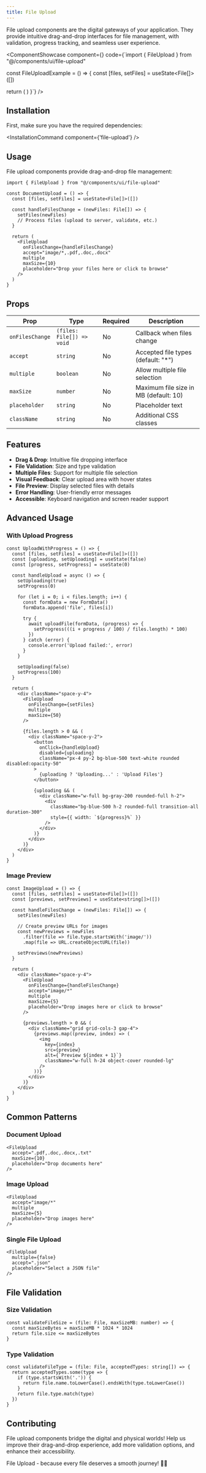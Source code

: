 ```yaml
---
title: File Upload
---
```



File upload components are the digital gateways of your application. They provide intuitive drag-and-drop interfaces for file management, with validation, progress tracking, and seamless user experience.

<ComponentShowcase component={<FileUploadShowcase />} code={`import { FileUpload } from "@/components/ui/file-upload"

const FileUploadExample = () => {
  const [files, setFiles] = useState<File[]>([])

  return (
    <FileUpload
      onFilesChange={setFiles}
      accept="image/*,.pdf,.doc,.docx"
      multiple
      maxSize={5}
      placeholder="Drop images or documents here"
    />
  )
}`} />

## Installation

First, make sure you have the required dependencies:

<InstallationCommand component={'file-upload'} />

## Usage

File upload components provide drag-and-drop file management:

```tsx
import { FileUpload } from "@/components/ui/file-upload"

const DocumentUpload = () => {
  const [files, setFiles] = useState<File[]>([])

  const handleFilesChange = (newFiles: File[]) => {
    setFiles(newFiles)
    // Process files (upload to server, validate, etc.)
  }

  return (
    <FileUpload
      onFilesChange={handleFilesChange}
      accept="image/*,.pdf,.doc,.docx"
      multiple
      maxSize={10}
      placeholder="Drop your files here or click to browse"
    />
  )
}
```

## Props

| Prop | Type | Required | Description |
|------|------|----------|-------------|
| `onFilesChange` | `(files: File[]) => void` | No | Callback when files change |
| `accept` | `string` | No | Accepted file types (default: "*") |
| `multiple` | `boolean` | No | Allow multiple file selection |
| `maxSize` | `number` | No | Maximum file size in MB (default: 10) |
| `placeholder` | `string` | No | Placeholder text |
| `className` | `string` | No | Additional CSS classes |

## Features

- **Drag & Drop**: Intuitive file dropping interface
- **File Validation**: Size and type validation
- **Multiple Files**: Support for multiple file selection
- **Visual Feedback**: Clear upload area with hover states
- **File Preview**: Display selected files with details
- **Error Handling**: User-friendly error messages
- **Accessible**: Keyboard navigation and screen reader support

## Advanced Usage

### With Upload Progress
```tsx
const UploadWithProgress = () => {
  const [files, setFiles] = useState<File[]>([])
  const [uploading, setUploading] = useState(false)
  const [progress, setProgress] = useState(0)

  const handleUpload = async () => {
    setUploading(true)
    setProgress(0)

    for (let i = 0; i < files.length; i++) {
      const formData = new FormData()
      formData.append('file', files[i])

      try {
        await uploadFile(formData, (progress) => {
          setProgress(((i + progress / 100) / files.length) * 100)
        })
      } catch (error) {
        console.error('Upload failed:', error)
      }
    }

    setUploading(false)
    setProgress(100)
  }

  return (
    <div className="space-y-4">
      <FileUpload
        onFilesChange={setFiles}
        multiple
        maxSize={50}
      />

      {files.length > 0 && (
        <div className="space-y-2">
          <button
            onClick={handleUpload}
            disabled={uploading}
            className="px-4 py-2 bg-blue-500 text-white rounded disabled:opacity-50"
          >
            {uploading ? 'Uploading...' : 'Upload Files'}
          </button>

          {uploading && (
            <div className="w-full bg-gray-200 rounded-full h-2">
              <div
                className="bg-blue-500 h-2 rounded-full transition-all duration-300"
                style={{ width: `${progress}%` }}
              />
            </div>
          )}
        </div>
      )}
    </div>
  )
}
```

### Image Preview
```tsx
const ImageUpload = () => {
  const [files, setFiles] = useState<File[]>([])
  const [previews, setPreviews] = useState<string[]>([])

  const handleFilesChange = (newFiles: File[]) => {
    setFiles(newFiles)

    // Create preview URLs for images
    const newPreviews = newFiles
      .filter(file => file.type.startsWith('image/'))
      .map(file => URL.createObjectURL(file))

    setPreviews(newPreviews)
  }

  return (
    <div className="space-y-4">
      <FileUpload
        onFilesChange={handleFilesChange}
        accept="image/*"
        multiple
        maxSize={5}
        placeholder="Drop images here or click to browse"
      />

      {previews.length > 0 && (
        <div className="grid grid-cols-3 gap-4">
          {previews.map((preview, index) => (
            <img
              key={index}
              src={preview}
              alt={`Preview ${index + 1}`}
              className="w-full h-24 object-cover rounded-lg"
            />
          ))}
        </div>
      )}
    </div>
  )
}
```

## Common Patterns

### Document Upload
```tsx
<FileUpload
  accept=".pdf,.doc,.docx,.txt"
  maxSize={10}
  placeholder="Drop documents here"
/>
```

### Image Upload
```tsx
<FileUpload
  accept="image/*"
  multiple
  maxSize={5}
  placeholder="Drop images here"
/>
```

### Single File Upload
```tsx
<FileUpload
  multiple={false}
  accept=".json"
  placeholder="Select a JSON file"
/>
```

## File Validation

### Size Validation
```tsx
const validateFileSize = (file: File, maxSizeMB: number) => {
  const maxSizeBytes = maxSizeMB * 1024 * 1024
  return file.size <= maxSizeBytes
}
```

### Type Validation
```tsx
const validateFileType = (file: File, acceptedTypes: string[]) => {
  return acceptedTypes.some(type => {
    if (type.startsWith('.')) {
      return file.name.toLowerCase().endsWith(type.toLowerCase())
    }
    return file.type.match(type)
  })
}
```

## Contributing

File upload components bridge the digital and physical worlds! Help us improve their drag-and-drop experience, add more validation options, and enhance their accessibility.

File Upload - because every file deserves a smooth journey! 📁✨